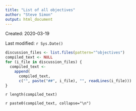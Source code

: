 ```yaml
---
title: "List of all objectives"
author: "Steve Simon"
output: html_document
---
```


Created: 2020-03-19

Last modified: `r Sys.Date()`

```r
discussion_files <- list.files(pattern="^objectives")
compiled_text <- NULL
for (i_file in discussion_files) {
  compiled_text <- 
    append(
      compiled_text, 
      c("", paste("##", i_file), "", readLines(i_file)))
}
```

`r length(compiled_text)`

`r paste0(compiled_text, collapse="\n")`